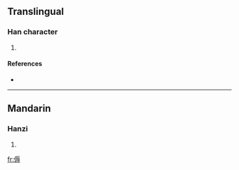==Translingual==

===Han character===
{{Han char|rn=9|rad=人|as=10|sn=12|four=|canj=人一女戈 (OMVI)}}

# {{defn|Han}}

====References====
* {{Han ref|kx=0112.230|dkj=00943|dj=0240.080|hdz=10202.020|uh=5089|ud=20617}}

----

==Mandarin==

===Hanzi===
{{cmn-hanzi|pin=[[rù]] ([[ru4]])|wg=ju<sup>4</sup>}}

# {{defn|Mandarin}}

[[fr:傉]]